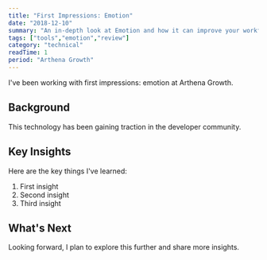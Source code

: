```yaml
---
title: "First Impressions: Emotion"
date: "2018-12-10"
summary: "An in-depth look at Emotion and how it can improve your workflow."
tags: ["tools","emotion","review"]
category: "technical"
readTime: 1
period: "Arthena Growth"
---
```


I've been working with first impressions: emotion at Arthena Growth.

## Background

This technology has been gaining traction in the developer community.

## Key Insights

Here are the key things I've learned:

1. First insight
2. Second insight
3. Third insight

## What's Next

Looking forward, I plan to explore this further and share more insights.

